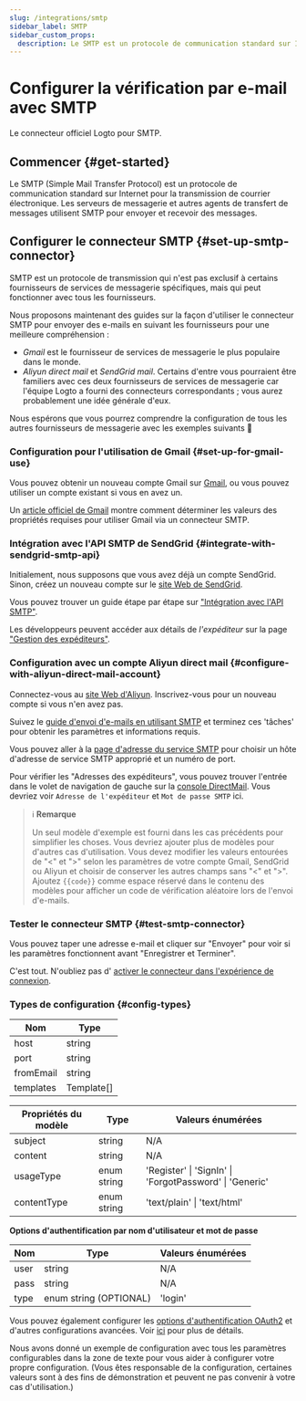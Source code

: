 ```yaml
---
slug: /integrations/smtp
sidebar_label: SMTP
sidebar_custom_props:
  description: Le SMTP est un protocole de communication standard sur Internet pour la transmission de courrier électronique.
---
```



# Configurer la vérification par e-mail avec SMTP

Le connecteur officiel Logto pour SMTP.

<GuideTip />

## Commencer \{#get-started}

Le SMTP (Simple Mail Transfer Protocol) est un protocole de communication standard sur Internet pour la transmission de courrier électronique. Les serveurs de messagerie et autres agents de transfert de messages utilisent SMTP pour envoyer et recevoir des messages.

## Configurer le connecteur SMTP \{#set-up-smtp-connector}

SMTP est un protocole de transmission qui n'est pas exclusif à certains fournisseurs de services de messagerie spécifiques, mais qui peut fonctionner avec tous les fournisseurs.

Nous proposons maintenant des guides sur la façon d'utiliser le connecteur SMTP pour envoyer des e-mails en suivant les fournisseurs pour une meilleure compréhension :

- _Gmail_ est le fournisseur de services de messagerie le plus populaire dans le monde.
- _Aliyun direct mail_ et _SendGrid mail_. Certains d'entre vous pourraient être familiers avec ces deux fournisseurs de services de messagerie car l'équipe Logto a fourni des connecteurs correspondants ; vous aurez probablement une idée générale d'eux.

Nous espérons que vous pourrez comprendre la configuration de tous les autres fournisseurs de messagerie avec les exemples suivants :rocket:

### Configuration pour l'utilisation de Gmail \{#set-up-for-gmail-use}

Vous pouvez obtenir un nouveau compte Gmail sur [Gmail](https://mail.google.com/), ou vous pouvez utiliser un compte existant si vous en avez un.

Un [article officiel de Gmail](https://support.google.com/a/answer/176600) montre comment déterminer les valeurs des propriétés requises pour utiliser Gmail via un connecteur SMTP.

### Intégration avec l'API SMTP de SendGrid \{#integrate-with-sendgrid-smtp-api}

Initialement, nous supposons que vous avez déjà un compte SendGrid. Sinon, créez un nouveau compte sur le [site Web de SendGrid](https://app.sendgrid.com/).

Vous pouvez trouver un guide étape par étape sur ["Intégration avec l'API SMTP"](https://docs.sendgrid.com/for-developers/sending-email/integrating-with-the-smtp-api).

Les développeurs peuvent accéder aux détails de _l'expéditeur_ sur la page ["Gestion des expéditeurs"](https://mc.sendgrid.com/senders).

### Configuration avec un compte Aliyun direct mail \{#configure-with-aliyun-direct-mail-account}

Connectez-vous au [site Web d'Aliyun](https://cn.aliyun.com/). Inscrivez-vous pour un nouveau compte si vous n'en avez pas.

Suivez le [guide d'envoi d'e-mails en utilisant SMTP](https://www.alibabacloud.com/help/en/directmail/latest/send-emails-using-smtp) et terminez ces 'tâches' pour obtenir les paramètres et informations requis.

Vous pouvez aller à la [page d'adresse du service SMTP](https://www.alibabacloud.com/help/en/directmail/latest/smtp-service-address) pour choisir un hôte d'adresse de service SMTP approprié et un numéro de port.

Pour vérifier les "Adresses des expéditeurs", vous pouvez trouver l'entrée dans le volet de navigation de gauche sur la [console DirectMail](https://dm.console.aliyun.com/). Vous devriez voir `Adresse de l'expéditeur` et `Mot de passe SMTP` ici.

> ℹ️ **Remarque**
>
> Un seul modèle d'exemple est fourni dans les cas précédents pour simplifier les choses. Vous devriez ajouter plus de modèles pour d'autres cas d'utilisation.
> Vous devez modifier les valeurs entourées de "\<" et ">" selon les paramètres de votre compte Gmail, SendGrid ou Aliyun et choisir de conserver les autres champs sans "\<" et ">".
> Ajoutez `{{code}}` comme espace réservé dans le contenu des modèles pour afficher un code de vérification aléatoire lors de l'envoi d'e-mails.

### Tester le connecteur SMTP \{#test-smtp-connector}

Vous pouvez taper une adresse e-mail et cliquer sur "Envoyer" pour voir si les paramètres fonctionnent avant "Enregistrer et Terminer".

C'est tout. N'oubliez pas d' [activer le connecteur dans l'expérience de connexion](/connectors/email-connectors/#enable-email-sign-up-or-sign-in).

### Types de configuration \{#config-types}

| Nom       | Type       |
| --------- | ---------- |
| host      | string     |
| port      | string     |
| fromEmail | string     |
| templates | Template[] |

| Propriétés du modèle | Type        | Valeurs énumérées                                       |
| -------------------- | ----------- | ------------------------------------------------------- |
| subject              | string      | N/A                                                     |
| content              | string      | N/A                                                     |
| usageType            | enum string | 'Register' \| 'SignIn' \| 'ForgotPassword' \| 'Generic' |
| contentType          | enum string | 'text/plain' \| 'text/html'                             |

**Options d'authentification par nom d'utilisateur et mot de passe**

| Nom  | Type                   | Valeurs énumérées |
| ---- | ---------------------- | ----------------- |
| user | string                 | N/A               |
| pass | string                 | N/A               |
| type | enum string (OPTIONAL) | 'login'           |

Vous pouvez également configurer les [options d'authentification OAuth2](https://nodemailer.com/smtp/oauth2/) et d'autres configurations avancées. Voir [ici](https://nodemailer.com/smtp/) pour plus de détails.

Nous avons donné un exemple de configuration avec tous les paramètres configurables dans la zone de texte pour vous aider à configurer votre propre configuration. (Vous êtes responsable de la configuration, certaines valeurs sont à des fins de démonstration et peuvent ne pas convenir à votre cas d'utilisation.)
